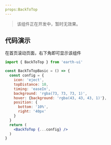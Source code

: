 ```yaml
---
props:BackToTop
---
```


> 该组件正在开发中，暂时无效果。

## 代码演示

在首页滚动页面，右下角即可显示该组件
 
 ```jsx
 import { BackToTop } from 'earth-ui'
 
 const BackToTopBasic = () => {
   const config = {
     icon: 'eject',
     topDistance: 10,
     timing: 'easeIn',
     background: 'rgba(73, 73, 73, 1)',
     hover: {background: 'rgba(43, 43, 43, 1)'},
     position: {
       bottom: '10%',
       right: '40px'
     }
   }
   return (
     <BackToTop {...config} />
   )
 }
```
